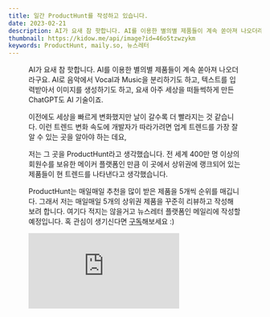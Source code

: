 ```yaml
---
title: 일간 ProductHunt를 작성하고 있습니다.
date: 2023-02-21
description: AI가 요새 참 핫합니다. AI를 이용한 별의별 제품들이 계속 쏟아져 나오더라구요.
thumbnail: https://kidow.me/api/image?id=46o5tzwzykm
keywords: ProductHunt, maily.so, 뉴스레터
---
```



<Frontmatter />
<BackTop />

<Figure
  caption="일간 ProductHunt 썸네일"
  image="/contents/22/ProductHunt.png"
/>

AI가 요새 참 핫합니다. AI를 이용한 별의별 제품들이 계속 쏟아져 나오더라구요. AI로 음악에서 Vocal과 Music을 분리하기도 하고, 텍스트를 입력받아서 이미지를 생성하기도 하고, 요새 아주 세상을 떠들썩하게 만든 ChatGPT도 AI 기술이죠.

이전에도 세상을 빠르게 변화했지만 날이 갈수록 더 빨라지는 것 같습니다. 이런 트렌드 변화 속도에 개발자가 따라가려면 업계 트렌드를 가장 잘 알 수 있는 곳을 알아야 하는 데요,

저는 그 곳을 ProductHunt라고 생각했습니다. 전 세계 400만 명 이상의 회원수를 보유한 메이커 플랫폼인 만큼 이 곳에서 상위권에 랭크되어 있는 제품들이 현 트렌드를 나타낸다고 생각했습니다.

ProductHunt는 매일매일 추천을 많이 받은 제품을 5개씩 순위를 매깁니다. 그래서 저는 매일매일 5개의 상위권 제품을 꾸준히 리뷰하고 작성해 보려 합니다.
여기다 적지는 않을거고 뉴스레터 플랫폼인 메일리에 작성할 예정입니다. 혹 관심이 생기신다면 [구독](https://maily.so/kidow)해보세요 :)

<div className="flex items-center justify-center p-3">
  <iframe
    src="https://maily.so/kidow/embed?src=embed"
    className="h-[204px] w-[448px]"
    frameborder="0"
  ></iframe>
</div>

<ShareButtons />
<Comment />
